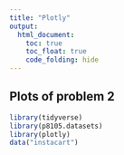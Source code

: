 ```yaml
---
title: "Plotly"
output: 
  html_document:
    toc: true
    toc_float: true
    code_folding: hide
---
```


## Plots of problem 2

```r
library(tidyverse)
library(p8105.datasets)
library(plotly)
data("instacart")
```



